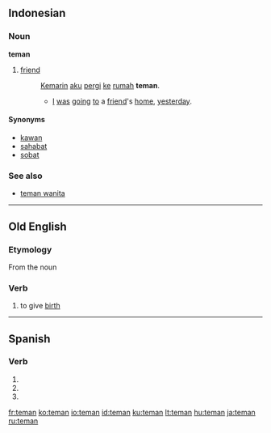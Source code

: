 ==Indonesian==

===Noun===
'''teman''' {{m}}

# [[friend]]
#: [[kemarin|Kemarin]] [[aku]] [[pergi]] [[ke]] [[rumah]] '''teman'''.
#:* [[I]] [[be|was]] [[go]]ing [[to]] a [[friend]]'s [[home]], [[yesterday]].

====Synonyms====
* [[kawan]]
* [[sahabat]]
* [[sobat]]

===See also===
* [[teman wanita]]

----

==Old English==

===Etymology===
From the noun {{term|team|tēam|lang=ang}}

===Verb===
{{ang-verb|head=tēman}}

# to give [[birth]]

----

==Spanish==

===Verb===
{{es-verb-form|temer}}

# {{es-verb form of|ending=er|mood=imperative|pers=2|formal=yes|number=plural|[[temer]]}}
# {{es-verb form of|ending=er|mood=subjunctive|tense=present|pers=2|formal=yes|number=plural|[[temer]]}}
# {{es-verb form of|ending=er|mood=subjunctive|tense=present|pers=3|number=plural|[[temer]]}}

[[fr:teman]]
[[ko:teman]]
[[io:teman]]
[[id:teman]]
[[ku:teman]]
[[lt:teman]]
[[hu:teman]]
[[ja:teman]]
[[ru:teman]]
